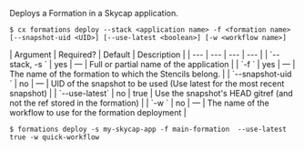 Deploys a Formation in a Skycap application.

<Tabs >
<Tab label="Usage">

```shell
$ cx formations deploy --stack <application name> -f <formation name> [--snapshot-uid <UID>] [--use-latest <boolean>] [-w <workflow name>]
```
</Tab>
    
<Tab label="arguments">
| Argument | Required? | Default | Description |
|  ---  |  ---  |  ---  |  ---  |
| `--stack, -s <application name>` | yes | — | Full or partial name of the application |
| `-f <formation name>` | yes | — | The name of the formation to which the Stencils belong. |
| `--snapshot-uid <UID>` | no | — | UID of the snapshot to be used (Use latest for the most recent snapshot) |
| `--use-latest` | no | true | Use the snapshot's HEAD gitref (and not the ref stored in the formation) |
| `-w <workflow name>` | no | — | The name of the workflow to use for the formation deployment |
</Tab>
<Tab label="examples">

```shell
$ formations deploy -s my-skycap-app -f main-formation  --use-latest true -w quick-workflow
```

</Tab>
</Tabs>